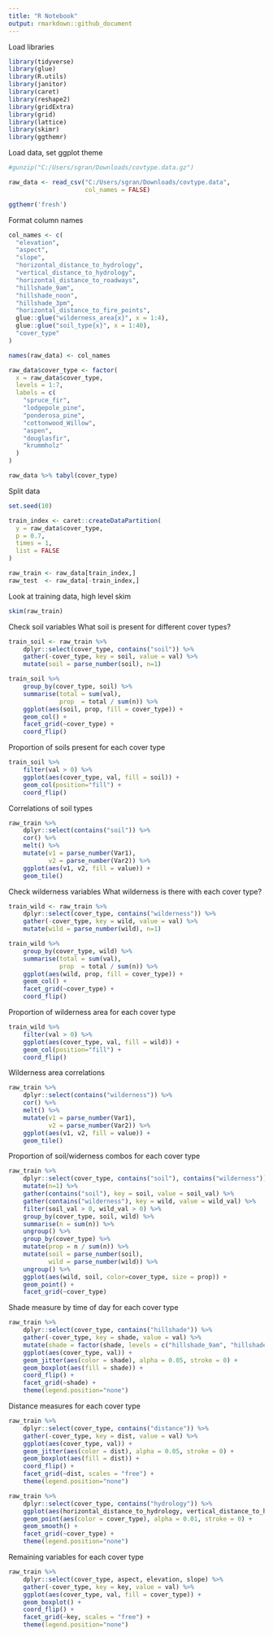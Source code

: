 ---
title: "R Notebook"
output: rmarkdown::github_document
---


Load libraries 

```{r libraries, message=FALSE, warning=FALSE, include=FALSE, paged.print=FALSE}
library(tidyverse)
library(glue)
library(R.utils)
library(janitor)
library(caret)
library(reshape2)
library(gridExtra)
library(grid)
library(lattice)
library(skimr)
library(ggthemr)
```

Load data, set ggplot theme

```{r}
#gunzip("C:/Users/sgran/Downloads/covtype.data.gz")

raw_data <- read_csv("C:/Users/sgran/Downloads/covtype.data",
                     col_names = FALSE)

ggthemr('fresh')
```

Format column names

```{r}
col_names <- c(
  "elevation",
  "aspect",
  "slope",
  "horizontal_distance_to_hydrology",
  "vertical_distance_to_hydrology",
  "horizontal_distance_to_roadways",
  "hillshade_9am",
  "hillshade_noon",
  "hillshade_3pm",
  "horizontal_distance_to_fire_points",
  glue::glue("wilderness_area{x}", x = 1:4),
  glue::glue("soil_type{x}", x = 1:40),
  "cover_type"
)

names(raw_data) <- col_names

raw_data$cover_type <- factor(
  x = raw_data$cover_type,
  levels = 1:7,
  labels = c(
    "spruce_fir",
    "lodgepole_pine",
    "ponderosa_pine",
    "cottonwood_Willow",
    "aspen",
    "douglasfir",
    "krummholz"
  )
)
```

```{r}
raw_data %>% tabyl(cover_type)

```

Split data

```{r}
set.seed(10)

train_index <- caret::createDataPartition(
  y = raw_data$cover_type,
  p = 0.7,
  times = 1,
  list = FALSE
)
```

```{r}
raw_train <- raw_data[train_index,]
raw_test  <- raw_data[-train_index,]
```

Look at training data, high level skim

```{r}
skim(raw_train)
```

Check soil variables
What soil is present for different cover types?

```{r}
train_soil <- raw_train %>%
    dplyr::select(cover_type, contains("soil")) %>%
    gather(-cover_type, key = soil, value = val) %>%
    mutate(soil = parse_number(soil), n=1) 

train_soil %>% 
    group_by(cover_type, soil) %>%
    summarise(total = sum(val),
              prop  = total / sum(n)) %>% 
    ggplot(aes(soil, prop, fill = cover_type)) + 
    geom_col() +
    facet_grid(~cover_type) +
    coord_flip()
```

Proportion of soils present for each cover type

```{r}
train_soil %>% 
    filter(val > 0) %>% 
    ggplot(aes(cover_type, val, fill = soil)) +
    geom_col(position="fill") +
    coord_flip()
```

Correlations of soil types

```{r}
raw_train %>% 
    dplyr::select(contains("soil")) %>% 
    cor() %>% 
    melt() %>% 
    mutate(v1 = parse_number(Var1),
           v2 = parse_number(Var2)) %>% 
    ggplot(aes(v1, v2, fill = value)) +
    geom_tile()

```

Check wilderness variables
What wilderness is there with each cover type?

```{r}
train_wild <- raw_train %>%
    dplyr::select(cover_type, contains("wilderness")) %>%
    gather(-cover_type, key = wild, value = val) %>%
    mutate(wild = parse_number(wild), n=1) 

train_wild %>% 
    group_by(cover_type, wild) %>%
    summarise(total = sum(val),
              prop  = total / sum(n)) %>% 
    ggplot(aes(wild, prop, fill = cover_type)) + 
    geom_col() +
    facet_grid(~cover_type) +
    coord_flip()
```

Proportion of wilderness area for each cover type

```{r}
train_wild %>% 
    filter(val > 0) %>% 
    ggplot(aes(cover_type, val, fill = wild)) +
    geom_col(position="fill") +
    coord_flip()
```

Wilderness area correlations

```{r}
raw_train %>% 
    dplyr::select(contains("wilderness")) %>% 
    cor() %>% 
    melt() %>% 
    mutate(v1 = parse_number(Var1),
           v2 = parse_number(Var2)) %>% 
    ggplot(aes(v1, v2, fill = value)) +
    geom_tile()
```

Proportion of soil/widerness combos for
each cover type

```{r}
raw_train %>% 
    dplyr::select(cover_type, contains("soil"), contains("wilderness")) %>% 
    mutate(n=1) %>% 
    gather(contains("soil"), key = soil, value = soil_val) %>%
    gather(contains("wilderness"), key = wild, value = wild_val) %>%
    filter(soil_val > 0, wild_val > 0) %>% 
    group_by(cover_type, soil, wild) %>% 
    summarise(n = sum(n)) %>% 
    ungroup() %>% 
    group_by(cover_type) %>% 
    mutate(prop = n / sum(n)) %>%
    mutate(soil = parse_number(soil), 
           wild = parse_number(wild)) %>% 
    ungroup() %>% 
    ggplot(aes(wild, soil, color=cover_type, size = prop)) + 
    geom_point() +
    facet_grid(~cover_type) 
```

Shade measure by time of day
for each cover type

```{r}
raw_train %>% 
    dplyr::select(cover_type, contains("hillshade")) %>% 
    gather(-cover_type, key = shade, value = val) %>% 
    mutate(shade = factor(shade, levels = c("hillshade_9am", "hillshade_noon", "hillshade_3pm"))) %>% 
    ggplot(aes(cover_type, val)) +
    geom_jitter(aes(color = shade), alpha = 0.05, stroke = 0) +
    geom_boxplot(aes(fill = shade)) +
    coord_flip() +
    facet_grid(~shade) +
    theme(legend.position="none")
```

Distance measures for each cover type

```{r}
raw_train %>% 
    dplyr::select(cover_type, contains("distance")) %>% 
    gather(-cover_type, key = dist, value = val) %>% 
    ggplot(aes(cover_type, val)) +
    geom_jitter(aes(color = dist), alpha = 0.05, stroke = 0) +
    geom_boxplot(aes(fill = dist)) +
    coord_flip() +
    facet_grid(~dist, scales = "free") +
    theme(legend.position="none")
```

```{r}
raw_train %>% 
    dplyr::select(cover_type, contains("hydrology")) %>% 
    ggplot(aes(horizontal_distance_to_hydrology, vertical_distance_to_hydrology)) +
    geom_point(aes(color = cover_type), alpha = 0.01, stroke = 0) +
    geom_smooth() +
    facet_grid(~cover_type) +
    theme(legend.position="none")
```

Remaining variables for each cover type

```{r}
raw_train %>% 
    dplyr::select(cover_type, aspect, elevation, slope) %>% 
    gather(-cover_type, key = key, value = val) %>% 
    ggplot(aes(cover_type, val, fill = cover_type)) +
    geom_boxplot() +
    coord_flip() +
    facet_grid(~key, scales = "free") +
    theme(legend.position="none")
```
